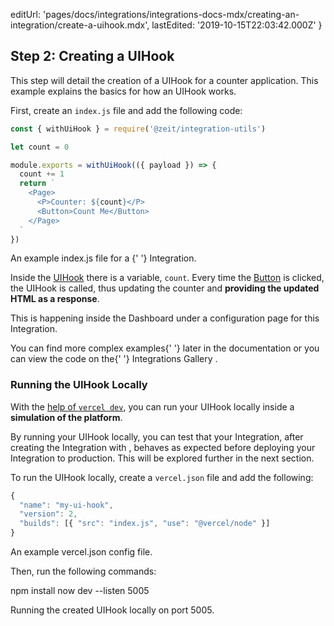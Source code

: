 
  editUrl:
    'pages/docs/integrations/integrations-docs-mdx/creating-an-integration/create-a-uihook.mdx',
  lastEdited: '2019-10-15T22:03:42.000Z'
}

## Step 2: Creating a UIHook

This step will detail the creation of a UIHook for a counter application. This example explains the basics for how an UIHook works.

First, create an `index.js` file and add the following code:

```js
const { withUiHook } = require('@zeit/integration-utils')

let count = 0

module.exports = withUiHook(({ payload }) => {
  count += 1
  return `
    <Page>
      <P>Counter: ${count}</P>
      <Button>Count Me</Button>
    </Page>
  `
})
```

<Caption>
  An example <InlineCode>index.js</InlineCode> file for a <OrgName />{' '}
  Integration.
</Caption>

Inside the [UIHook](/docs/integrations#understanding-uihooks) there is a variable, `count`. Every time the [Button](#component-catalog/action-components/button) is clicked, the UIHook is called, thus updating the counter and **providing the updated HTML as a response**.

This is happening inside the <OrgName /> Dashboard under a configuration page for this Integration.

<Note>
  You can find more complex examples{' '}
  <Link href="/docs/integrations#examples/">later in the documentation</Link> or
  you can view the code on the{' '}
  <Link href="https://github.com/vercel/integrations">
    Integrations Gallery
  </Link>
  .
</Note>

### Running the UIHook Locally

With the [help of `vercel dev`](/docs/v2/development/basics), you can run your UIHook locally inside a **simulation of the <ProductName /> platform**.

By running your UIHook locally, you can test that your Integration, after creating the Integration with <OrgName />, behaves as expected before deploying your Integration to production. This will be explored further in the next section.

To run the UIHook locally, create a `vercel.json` file and add the following:

```js
{
  "name": "my-ui-hook",
  "version": 2,
  "builds": [{ "src": "index.js", "use": "@vercel/node" }]
}
```

<Caption>
  An example <InlineCode>vercel.json</InlineCode> config file.
</Caption>

Then, run the following commands:

<TerminalInput>npm install</TerminalInput>
<TerminalInput>now dev --listen 5005</TerminalInput>
<Caption>Running the created UIHook locally on port 5005.</Caption>

